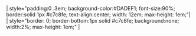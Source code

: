 | style="padding:0 .3em; background-color:#DADEF1; font-size:90%; border:solid 1px #c7c8fe; text-align:center; width: 12em; max-height: 1em;"|[[en/{{{1}}}|{{{2}}}]]
| style="border: 0; border-bottom:1px solid #c7c8fe; background:none; width:2%; max-height: 1em;" | &nbsp;